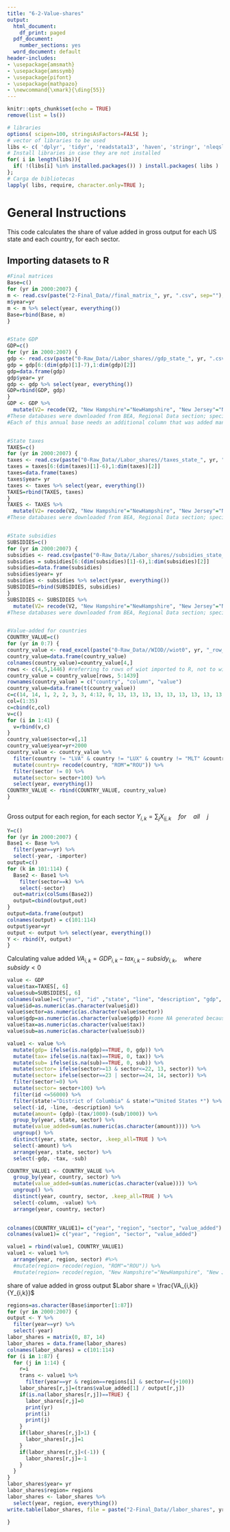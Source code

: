 ```yaml
---
title: "6-2-Value-shares"
output:
  html_document:
    df_print: paged
  pdf_document:
    number_sections: yes
  word_document: default
header-includes:
- \usepackage{amsmath}
- \usepackage{amssymb}
- \usepackage{pifont}
- \usepackage{mathpazo}
- \newcommand{\xmark}{\ding{55}}
---
```



```r
knitr::opts_chunk$set(echo = TRUE)
remove(list = ls())
```

```r
# libraries
options( scipen=100, stringsAsFactors=FALSE );
# vector of libraries to be used
libs <- c( 'dplyr', 'tidyr', 'readstata13', 'haven', 'stringr', 'nleqslv', 'gdata', 'Statamarkdown', 'readxl');
# Install libraries in case they are not installed
for( i in length(libs)){ 
  if( !(libs[i] %in% installed.packages()) ) install.packages( libs ) 
};
# Carga de bibliotecas
lapply( libs, require, character.only=TRUE );
```

# General Instructions

This code calculates the share of value added in gross output for each US state and each country, for each sector. 


## Importing datasets to R
```r

#Final matrices
Base=c()
for (yr in 2000:2007) {
m <- read.csv(paste("2-Final_Data//final_matrix_", yr, ".csv", sep=""), header = TRUE, sep = ",", dec = ".")
m$year=yr
m <- m %>% select(year, everything())
Base=rbind(Base, m)
}


#State GDP
GDP=c()
for (yr in 2000:2007) {
gdp <- read.csv(paste("0-Raw_Data//Labor_shares//gdp_state_", yr, ".csv", sep=""), header = FALSE, sep = ",", dec = ".")
gdp = gdp[6:(dim(gdp)[1]-7),1:dim(gdp)[2]]
gdp=data.frame(gdp)
gdp$year= yr 
gdp <- gdp %>% select(year, everything())
GDP=rbind(GDP, gdp)  
}
GDP <- GDP %>%
  mutate(V2= recode(V2, "New Hampshire"="NewHampshire", "New Jersey"="NewJersey", "New Mexico"="NewMexico", "New York"="NewYork", "North Carolina"="NorthCarolina", "North Dakota"="NorthDakota", "Rhode Island"="RhodeIsland", "South Carolina"="SouthCarolina", "South Dakota"="SouthDakota", "West Virginia"="WestVirginia"))
#These databases were downloaded from BEA, Regional Data section; specifically, the base is named SAGDP2. After choosing this information, select the NAICS option, All areas, All statistics in table, and each year from 2000 to 2007, separately (to download the next year just go to the previous time section window and change the selected year). Download each base in a csv file. 
#Each of this annual base needs an additional column that was added manually in excel. The column's name is "code" and contains the sectors' code in expanded form (1-24). If the base needs to be downloaded again in the future all that has to be done to the new one is copy and paste this "code" column (as it is) to the new base. 


#State taxes
TAXES=c()
for (yr in 2000:2007) {
taxes <- read.csv(paste("0-Raw_Data//Labor_shares//taxes_state_", yr, ".csv", sep=""), header = FALSE, sep = ",", dec = ".")
taxes = taxes[6:(dim(taxes)[1]-6),1:dim(taxes)[2]]
taxes=data.frame(taxes)
taxes$year= yr 
taxes <- taxes %>% select(year, everything())
TAXES=rbind(TAXES, taxes)  
}
TAXES <- TAXES %>%
  mutate(V2= recode(V2, "New Hampshire"="NewHampshire", "New Jersey"="NewJersey", "New Mexico"="NewMexico", "New York"="NewYork", "North Carolina"="NorthCarolina", "North Dakota"="NorthDakota", "Rhode Island"="RhodeIsland", "South Carolina"="SouthCarolina", "South Dakota"="SouthDakota", "West Virginia"="WestVirginia"))
#These databases were downloaded from BEA, Regional Data section; specifically, the base is named SAGDP6. After choosing this information, select the NAICS option, All areas, All statistics in table, and each year from 2000 to 2007, separately (to download the next year just go to the previous time section window and change the selected year). Download each base in a csv file. 


#State subsidies
SUBSIDIES=c()
for (yr in 2000:2007) {
subsidies <- read.csv(paste("0-Raw_Data//Labor_shares//subsidies_state_", yr, ".csv", sep=""), header = FALSE, sep = ",", dec = ".")
subsidies = subsidies[6:(dim(subsidies)[1]-6),1:dim(subsidies)[2]]
subsidies=data.frame(subsidies)
subsidies$year= yr 
subsidies <- subsidies %>% select(year, everything())
SUBSIDIES=rbind(SUBSIDIES, subsidies)  
}
SUBSIDIES <- SUBSIDIES %>%
  mutate(V2= recode(V2, "New Hampshire"="NewHampshire", "New Jersey"="NewJersey", "New Mexico"="NewMexico", "New York"="NewYork", "North Carolina"="NorthCarolina", "North Dakota"="NorthDakota", "Rhode Island"="RhodeIsland", "South Carolina"="SouthCarolina", "South Dakota"="SouthDakota", "West Virginia"="WestVirginia"))
#These databases were downloaded from BEA, Regional Data section; specifically, the base is named SAGDP5. After choosing this information, select the NAICS option, All areas, All statistics in table, and each year from 2000 to 2007, separately (to download the next year just go to the previous time section window and change the selected year). Download each base in a csv file. 


#Value-added for countries 
COUNTRY_VALUE=c()
for (yr in 0:7) {
country_value <- read_excel(paste("0-Raw_Data//WIOD//wiot0", yr, "_row_apr12.xlsx", sep=""))
country_value=data.frame(country_value)
colnames(country_value)=country_value[4,]
rows <- c(4,5,1446) #referring to rows of wiot imported to R, not to wiot in excel 
country_value = country_value[rows, 5:1439]
rownames(country_value) = c("country", "column", "value")
country_value=data.frame(t(country_value))
c=c(14, 14, 1, 2, 2, 3, 3, 4:12, 0, 13, 13, 13, 13, 13, 13, 13, 13, 13, 13, 13, 13, 13, 0, 13, 13, 13, 0)
col=(1:35)
c=cbind(c,col)
v=c()
for (i in 1:41) {
  v=rbind(v,c)
}
country_value$sector=v[,1]
country_value$year=yr+2000
country_value <- country_value %>%
  filter(country != "LVA" & country != "LUX" & country != "MLT" &country != "USA") %>%   # taking out countries not of interest
  mutate(country= recode(country, "ROM"="ROU")) %>%
  filter(sector != 0) %>%
  mutate(sector= sector+100) %>%
  select(year, everything())
COUNTRY_VALUE <- rbind(COUNTRY_VALUE, country_value)
}
  

```


Gross output for each region, for each sector
$Y_{i,k}= \sum_j X_{ij,k} \quad for \quad all \quad j$
```r

Y=c()
for (yr in 2000:2007) {
Base1 <- Base %>%
  filter(year==yr) %>%
  select(-year, -importer)
output=c()
for (k in 101:114) {
  Base2 <- Base1 %>%
    filter(sector==k) %>%
    select(-sector)
  out=matrix(colSums(Base2))
  output=cbind(output,out)
}
output=data.frame(output)
colnames(output) = c(101:114)
output$year=yr
output <- output %>% select(year, everything())
Y <- rbind(Y, output)
}
```


Calculating value added
$VA_{i,k}=GDP_{i,k}-tax_{i,k}-subsidy_{i,k}, \quad where \quad subsidy<0$
```r
value <- GDP
value$tax=TAXES[, 6]
value$sub=SUBSIDIES[, 6]
colnames(value)=c("year", "id" ,"state", "line", "description", "gdp", "sector", "tax", "sub")
value$id=as.numeric(as.character(value$id))
value$sector=as.numeric(as.character(value$sector))
value$gdp=as.numeric(as.character(value$gdp)) #some NA generated because base is not cleaned yet (cleaned in next steps)
value$tax=as.numeric(as.character(value$tax))
value$sub=as.numeric(as.character(value$sub))

value1 <- value %>%
  mutate(gdp= ifelse(is.na(gdp)==TRUE, 0, gdp)) %>%
  mutate(tax= ifelse(is.na(tax)==TRUE, 0, tax)) %>%
  mutate(sub= ifelse(is.na(sub)==TRUE, 0, sub)) %>%
  mutate(sector= ifelse(sector>=13 & sector<=22, 13, sector)) %>%
  mutate(sector= ifelse(sector==23 | sector==24, 14, sector)) %>%
  filter(sector!=0) %>%
  mutate(sector= sector+100) %>%
  filter(id <=56000) %>%
  filter(state!="District of Columbia" & state!="United States *") %>% 
  select(-id, -line, -description) %>%
  mutate(amount= (gdp)-(tax/1000)-(sub/1000)) %>%
  group_by(year, state, sector) %>%
  mutate(value_added=sum(as.numeric(as.character(amount)))) %>% 
  ungroup() %>% 
  distinct(year, state, sector, .keep_all=TRUE ) %>% 
  select(-amount) %>% 
  arrange(year, state, sector) %>% 
  select(-gdp, -tax, -sub)

COUNTRY_VALUE1 <- COUNTRY_VALUE %>%
  group_by(year, country, sector) %>%
  mutate(value_added=sum(as.numeric(as.character(value)))) %>% 
  ungroup() %>% 
  distinct(year, country, sector, .keep_all=TRUE ) %>% 
  select(-column, -value) %>% 
  arrange(year, country, sector)
  

colnames(COUNTRY_VALUE1)= c("year", "region", "sector", "value_added")
colnames(value1)= c("year", "region", "sector", "value_added")

value1 = rbind(value1, COUNTRY_VALUE1)
value1 <- value1 %>%
  arrange(year, region, sector) #%>%
  #mutate(region= recode(region, "ROM"="ROU")) %>%
  #mutate(region= recode(region, "New Hampshire"="NewHampshire", "New Jersey"="NewJersey", "New Mexico"="NewMexico", "New York"="NewYork", "North Carolina"="NorthCarolina", "North Dakota"="NorthDakota", "Rhode Island"="RhodeIsland", "South Carolina"="SouthCarolina", "South Dakota"="SouthDakota", "West Virginia"="WestVirginia"))


```

share of value added in gross output
$Labor share = \frac{VA_{i,k}}{Y_{i,k}}$
```r

regions=as.character(Base$importer[1:87])
for (yr in 2000:2007) {
output <- Y %>%
  filter(year==yr) %>%
  select(-year)
labor_shares = matrix(0, 87, 14)
labor_shares = data.frame(labor_shares)
colnames(labor_shares) = c(101:114)
for (i in 1:87) {
  for (j in 1:14) {
    r=i
    trans <- value1 %>%
      filter(year==yr & region==regions[i] & sector==(j+100))
    labor_shares[r,j]=(trans$value_added[1] / output[r,j])
    if(is.na(labor_shares[r,j])==TRUE) {
      labor_shares[r,j]=0
      print(yr)
      print(i)
      print(j)
    }
    if(labor_shares[r,j]>1) {
      labor_shares[r,j]=1
    }
    if(labor_shares[r,j]<(-1)) {
      labor_shares[r,j]=-1
    }
  }
}
labor_shares$year= yr
labor_shares$region= regions
labor_shares <- labor_shares %>%
  select(year, region, everything())
write.table(labor_shares, file = paste("2-Final_Data//labor_shares", yr, ".csv", sep=""), sep = ",", row.names = FALSE)

}


```





